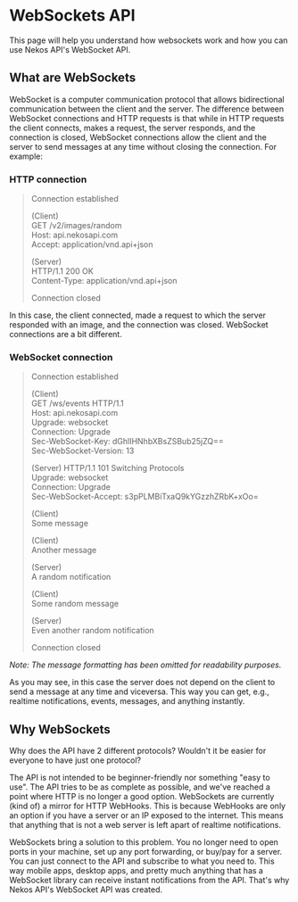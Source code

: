 # WebSockets API

This page will help you understand how websockets work and how you can use Nekos API's WebSocket API.

## What are WebSockets

WebSocket is a computer communication protocol that allows bidirectional communication between the client and the server. The difference between WebSocket connections and HTTP requests is that while in HTTP requests the client connects, makes a request, the server responds, and the connection is closed, WebSocket connections allow the client and the server to send messages at any time without closing the connection. For example:

### HTTP connection

> Connection established
>
> (Client)<br/>
> GET /v2/images/random<br/>
> Host: api.nekosapi.com<br/>
> Accept: application/vnd.api+json
>
> (Server)<br/>
> HTTP/1.1 200 OK<br/>
> Content-Type: application/vnd.api+json
>
> Connection closed

In this case, the client connected, made a request to which the server responded with an image, and the connection was closed. WebSocket connections are a bit different.

### WebSocket connection

> Connection established
>
> (Client)<br/>
> GET /ws/events HTTP/1.1<br/>
> Host: api.nekosapi.com<br/>
> Upgrade: websocket<br/>
> Connection: Upgrade<br/>
> Sec-WebSocket-Key: dGhlIHNhbXBsZSBub25jZQ==<br/>
> Sec-WebSocket-Version: 13
>
> (Server)
> HTTP/1.1 101 Switching Protocols<br/>
> Upgrade: websocket<br/>
> Connection: Upgrade<br/>
> Sec-WebSocket-Accept: s3pPLMBiTxaQ9kYGzzhZRbK+xOo=
>
> (Client)<br/>
> Some message
>
> (Client)<br/>
> Another message
>
> (Server)<br/>
> A random notification
>
> (Client)<br/>
> Some random message
>
> (Server)<br/>
> Even another random notification
>
> Connection closed

*Note: The message formatting has been omitted for readability purposes.*

As you may see, in this case the server does not depend on the client to send a message at any time and viceversa. This way you can get, e.g., realtime notifications, events, messages, and anything instantly.

## Why WebSockets

Why does the API have 2 different protocols? Wouldn't it be easier for everyone to have just one protocol?

The API is not intended to be beginner-friendly nor something "easy to use". The API tries to be as complete as possible, and we've reached a point where HTTP is no longer a good option. WebSockets are currently (kind of) a mirror for HTTP WebHooks. This is because WebHooks are only an option if you have a server or an IP exposed to the internet. This means that anything that is not a web server is left apart of realtime notifications.

WebSockets bring a solution to this problem. You no longer need to open ports in your machine, set up any port forwarding, or buy/pay for a server. You can just connect to the API and subscribe to what you need to. This way mobile apps, desktop apps, and pretty much anything that has a WebSocket library can receive instant notifications from the API. That's why Nekos API's WebSocket API was created.